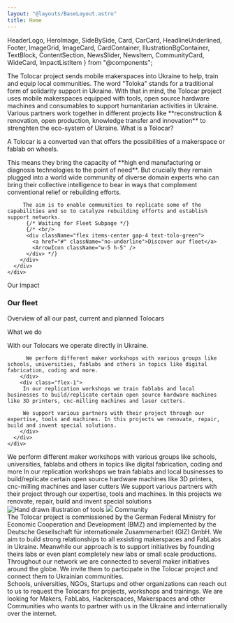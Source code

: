 ```yaml
---
layout: "@layouts/BaseLayout.astro"
title: Home
---
```


  HeaderLogo,
  HeroImage,
  SideBySide,
  Card,
  CarCard,
  HeadlineUnderlined,
  Footer,
  ImageGrid,
  ImageCard,
  CardContainer,
  IllustrationBgContainer,
  TextBlock,
  ContentSection,
  NewsSlider,
  NewsItem,
  CommunityCard,
  WideCard,
  ImpactListItem
} from "@components";

<HeroImage />
<SideBySide className="mt-8 mb-20 sm:mt-20">
  <HeadlineUnderlined variant={9} className="flex-[2] leading-6 lg:leading-8">
    The Tolocar project sends mobile makerspaces into Ukraine to help, train and equip local communities.
  </HeadlineUnderlined>
  <TextBlock className="flex-[3]">
    The word "Toloka" stands for a traditional form of solidarity support in Ukraine. 
    With that in mind, the Tolocar project uses mobile makerspaces equipped with tools, open source hardware machines and consumables to support humanitarian activities in Ukraine.
    Various partners work together in different projects like **reconstruction & renovation, open production, knowledge transfer and innovation** to strenghten the eco-system of Ukraine. 
  </TextBlock>
</SideBySide>

<ContentSection id="news">
  <NewsSlider headline="News" /> 
</ContentSection>

<ContentSection variant="white" id="what-is-a-tolocar">
  <HeadlineUnderlined large variant={6} className="container-width leading-10 mt-8 sm:mt-20">What is a Tolocar?</HeadlineUnderlined>
  <div class="container-width flex lg:justify-start mt-8 sm:mt-16 mb-8">
    <div class="flex flex-col">
      <div class="flex flex-col lg:flex-row custom-prose text-lg leading-6 gap-8 mb-6 lg:mb-10">
        <div class="flex-[40%]">
          <p class="text-2xl leading-7 font-bold text-tolo-black">A Tolocar is a converted van that offers the possibilities of a makerspace or fablab on wheels.</p>
        </div>
        <div class="flex-[60%]">
         This means they bring the capacity of **high end manufacturing or diagnosis technologies to the point of need**. But crucially they remain plugged into a world wide community of diverse domain experts who can bring their collective intelligence to bear in ways that complement conventional relief or rebuilding efforts.
         
         The aim is to enable communities to replicate some of the capabilities and so to catalyze rebuilding efforts and establish support networks.
          {/* Waiting for Fleet Subpage */}
          {/* <br/>
          <div className="flex items-center gap-4 text-tolo-green">   
            <a href="#" className="no-underline">Discover our fleet</a>
            <ArrowIcon className="w-5 h-5" />
          </div> */}
        </div>
      </div>
    </div>
  </div>
</ContentSection>

<ContentSection variant="dark">
  <div className="bg-white absolute w-full h-40 top-0"/> 
  <div class="container-width flex lg:justify-end bg-illustration-2-dark bg-no-repeat lg:bg-[position:left_0px_top_135px]"> 
      <div class="lg:w-10/12">
      <ImageGrid images={["images/roof.jpg", "images/cars/image3.jpg"]} caption="Photos: @ Nika Popova."/>
      <HeadlineUnderlined light variant={3} className="mt-8">Our Impact</HeadlineUnderlined>
      </div>
  </div>
  <div className="container-width flex lg:justify-end">
    <div className="lg:w-10/12 overflow-hidden lg:grid lg:grid-cols-2 lg:gap-px py-10"> 
    <ImpactListItem tagIcon="bullseye" title="Be at the point of need" text="With the mobile makerspaces we can go to the point of need and deliver access to high tech production machines, tools, knowledge and man power." />
    <ImpactListItem tagIcon="parachute" title="Solely humanitarian activities" text="Technology can be used for many things, but with our project we do focus on humanitarian use cases and refuse every involvement in war activities." />
    <ImpactListItem tagIcon="microchip" title="Open hardware" text="We use and distribute as much open source hardware as possible to enable people to build hardware by themselves in an affordable way." />
    <ImpactListItem tagIcon="book_open" title="Open knowledge" text="In our workshops and trainings we use a lot of existing open knowledge. We share this for free and invite everyone to contribute to it." />
    <ImpactListItem tagIcon="hand_fist" title="Empowering people" text="Throughout our activities we aim to empower people to help themselves." />
    <ImpactListItem tagIcon="chart_network" title="Connecting communities" text="One of our main goals is to connect the global maker community with local makers and initivatives in order to support and strengthen them." />
    </div>
  </div>  
</ContentSection>

<ContentSection variant="white" className="mb-16 mt-20">
  <div class="container-width flex flex-col lg:flex-row gap-4">
    <div class="flex flex-col flex-1 basis-full min-w-0 gap-4 lg:order-1 order-2">
      <CarCard img="images/cars/image4.jpg" title="The Cadus Crafter" subtitle="Tolocar 01" tag="Renovation & Handcraft" date="May - August 2022" operator="cadus" tagIcon="hammer"/>
      <CarCard img="images/cars/image1.jpg" title="The MitOst Sprinter II" subtitle="Tolocar 03" tag="Making" tagIcon="toolbox" date="September 2022 - Open End" operator="ostriv" />
    </div>
    <div class="flex flex-col flex-1 basis-full min-w-0 gap-4 items-center lg:order-2 order-1">
      <h3 class="font-semibold text-5xl font-aktiv">Our fleet</h3>
      <p class="text-lg text-neutral-500 w-full text-center mb-16">Overview of all our past, current and planned Tolocars</p>
      <CarCard img="images/cars/image2.jpg" title="The Cadus Supporter" subtitle="Support Vehicle 01" tag="Staff & Material Transport" tagIcon="truck" date="June - November 2022" operator="mitost" tagIcon="truck"/>
      <CarCard img="images/cars/image5.jpg" title="The HIWW Van" subtitle="Tolocar 04" tag="Making & Open Source HW" date="September 2022 - Open End" tagIcon="cog" operator="hiww"/>
    </div>
    <div class="flex flex-col flex-1 basis-full min-w-0 gap-4 order-3">
      <CarCard img="images/cars/image3.jpg" title="The MitOst Sprinter I" subtitle="Tolocar 02" tag="Making, Digital Fabrication" tagIcon="cog" date="June 2022 - Open End" operator="ostriv"/>
      <CarCard img="images/cars/image7.jpg" title="The HIWW Truck" subtitle="Tolocar 05" tag="Making & Open Source HW" tagIcon="cog" date="September 2022 - Open End" operator="hiww"/>
    </div>
  </div>
</ContentSection>

<ContentSection id="what-we-do">
  <HeadlineUnderlined large variant={8} className="container-width mt-8 sm:mt-20">What we do</HeadlineUnderlined>
  <div class="container-width flex lg:justify-start mt-8 sm:mt-14 mb-16">
    <div class="flex flex-col lg:w-10/12 ">
      <div class="flex flex-col lg:flex-row custom-prose text-lg leading-6 gap-8 mb-12 lg:mb-16">
        <div class="flex-1">
          <p class="text-2xl leading-8 font-bold text-tolo-black">With our Tolocars we operate directly in Ukraine.</p>

          We perform different maker workshops with various groups like schools, universities, fablabs and others in topics like digital fabrication, coding and more. 
        </div>
        <div class="flex-1">
         In our replication workshops we train fablabs and local businesses to build/replicate certain open source hardware machines like 3D printers, cnc-milling machines and laser cutters. 
         
         We support various partners with their project through our expertise, tools and machines. In this projects we renovate, repair, build and invent special solutions.
        </div>
      </div>
    </div>
  </div>
</ContentSection>

<ContentSection variant="dark" className="z-10">
  <div class="container-width flex flex-col lg:flex-row gap-6 -mt-20 pb-24">
    <ImageCard title="Maker workshops" img="images/arduino.jpg">We perform different maker workshops with various groups like schools, universities, fablabs and others in topics like digital fabrication, coding and more </ImageCard>
    <ImageCard title="Replication workshops" img="images/replication.jpg">In our replication workshops we train fablabs and local businesses to build/replicate certain open source hardware machines like 3D printers, cnc-milling machines and laser cutters </ImageCard>
    <ImageCard title="Support projects" img="images/support.jpg">We support various partners with their project through our expertise, tools and machines. In this projects we renovate, repair, build and invent special solutions </ImageCard>
  </div>
</ContentSection>

<ContentSection variant="white">
  <WideCard title="Build your own projects with our Academy guides" text="In the Makerspace Academy you will find a lot of helpful information about making and makerspaces." target="/en/academy" caption="Go to Academy" linkButtonVariant="light" bg={1}/>
  <div class="absolute w-full bg-neutral-50 h-52 bottom-0" />
</ContentSection>

<ContentSection variant="default" className="lg:min-h-fit pb-20">
  <div className="container-width relative h-full">
    <img className="absolute scale-125 -right-20 lg:top-10 lg:right-28 opacity-25" alt="Hand drawn illustration of tools" src="/tolocar_illustration_3_dark.svg"/>
    <img className="absolute z-10 -bottom-32 left-0 opacity-25" src="/tolocar_illustration_1_dark.svg"/>
    <HeadlineUnderlined large variant={6} className="flex justify-center mt-8 sm:mt-20">Community</HeadlineUnderlined>
  <div class="absolute w-full h-40 top-0" />
    <div class="flex flex-col lg:flex-row lg:justify-center gap-16 mt-20 mb-24">
      <CommunityCard className="self-start lg:-mt-40" img="images/news/heating-mats.jpeg" title="Who we are"
      target="/en/community#partners" actionCaption="See more">The Tolocar project is commissioned by the German Federal Ministry for Economic Cooperation and Development (BMZ) and implemented by the Deutsche Gesellschaft für internationale Zusammenarbeit (GIZ) GmbH.</CommunityCard>
      <CommunityCard className="self-center" img="images/group_session.jpg" title="Labs in Ukraine"
      target="/en/community#labs" actionCaption="See more">We aim to build strong relationships to all exsisting makerspaces and FabLabs in Ukraine. Meanwhile our approach is to support initiatives by founding theirs labs or even plant completely new labs or small scale productions.</CommunityCard>
      <CommunityCard className="self-end lg:-mb-40" img="images/saw.jpg" title="Global maker initiatives"
      target="/en/community#maker-initiatives" actionCaption="See more">Throughout our network we are connected to several maker initiatives around the globe. We invite them to participate in the Tolocar project and connect them to Ukrainian communities.</CommunityCard>
    </div>
  </div>
</ContentSection>

<ContentSection variant="white">
  <div class="absolute w-full bg-neutral-50 h-40 top-0" />
  <CardContainer className="lg:h-[408px]">
    <Card title="You are based in Ukraine and think we could help you?" bg={4} target="mailto:info@tolocar.org" actionCaption="Get in contact">Schools, universities, NGOs, Startups and other organizations can reach out to us to request the Tolocars for projects, workshops and trainings.</Card>
    <Card title="You are a Maker and want to partner with us?" bg={5} target="mailto:info@tolocar.org" actionCaption="Get in contact">We are looking for Makers, FabLabs, Hackerspaces, Makerspaces and other Communities who wants to partner with us in the Ukraine and internationally over the internet.</Card>
  </CardContainer>
</ContentSection>
